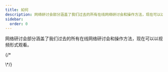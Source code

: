 ```yaml
---
title: 如何
description: 网络研讨会部分涵盖了我们过去的所有在线网络研讨会和操作方法，现在可以以视频形式观看。
sidebar:
  order: 0
---
```


网络研讨会部分涵盖了我们过去的所有在线网络研讨会和操作方法，现在可以以视频形式观看。

<CloudinaryImage width="700" height="525" resize="scale" quality="best" alt="即将推出" src="academy/webinars" errorImage="noimage_opaque_nyrtl0.png" />


{/\*<LinkCard title="发现超值优惠" description="The guide gives you some tips on how to search for things to sell on Wink." href="/guides/discover-great-deals/" />


<LinkCard title="立即预订按钮" description="This guide steps hotels through how to do the simplest integration with Wink with a 'Book Now' button." href="/guides/the-book-now-button/" />


<LinkCard title="傻瓜洞察" description="This guides shows you how to use analytics effectively from the perspective of a supplier and an affiliate." href="/guides/insight-for-dummies/" />


<LinkCard title="与 TripPay 集成" description="The guide gives you step-by-step instructions on how to do a full integration with TripPay as a travel company wishing to outsource the payment process." href="/guides/integrating-with-trip-pay/" />
\*/}

